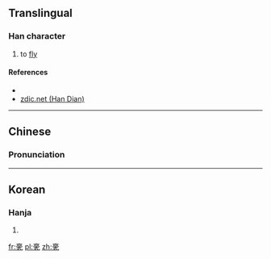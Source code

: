 ==Translingual==

===Han character===
{{Han char|rn=8|rad=亠|as=10|sn=12|four=|canj=XX卜口月 (XXYRB), 卜口月弓 (YRBN)|ids=⿳⿱[[亠]][[口]][[冂]]⿱[[土]][[九]]}}

# to [[fly]]

====References====
* {{Han ref|kx=0089.190|dkj=00327|dj=0189.220|hdz=10290.040|uh=4EB4|ud=20148}}
*[http://www.zdic.net/zd/zi/ZdicE4ZdicBAZdicB4.htm zdic.net (Han Dian)]

----

==Chinese==
{{zh-hanzi-box|[[亴]]}}

===Pronunciation===
{{zh-pron
|m=yòu
|c=
|mc=
|oc
|ma=
|cat=v
}}

----

==Korean==

===Hanja===
{{ko-hanja|hangeul=유|rv=yu|mr=yu}}

# {{defn|lang=ko|sort=亠10}}

[[fr:亴]]
[[pl:亴]]
[[zh:亴]]